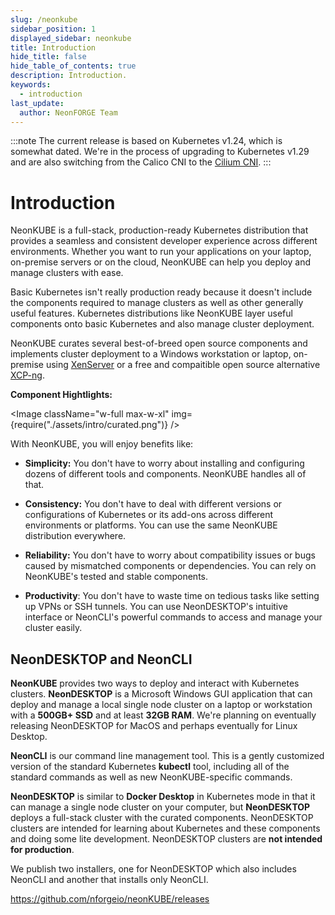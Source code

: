 ```yaml
---
slug: /neonkube
sidebar_position: 1
displayed_sidebar: neonkube
title: Introduction
hide_title: false
hide_table_of_contents: true
description: Introduction.
keywords:
  - introduction
last_update:
  author: NeonFORGE Team
---
```



:::note
The current release is based on Kubernetes v1.24, which is somewhat dated. We're
in the process of upgrading to Kubernetes v1.29 and are also switching from the
Calico CNI to the [Cilium CNI](https://cilium.io/get-started/).
:::

# Introduction

NeonKUBE is a full-stack, production-ready Kubernetes distribution that provides
a seamless and consistent developer experience across different environments.
Whether you want to run your applications on your laptop, on-premise servers or
on the cloud, NeonKUBE can help you deploy and manage clusters with ease.

Basic Kubernetes isn't really production ready because it doesn't include the
components required to manage clusters as well as other generally useful
features. Kubernetes distributions like NeonKUBE layer useful components onto
basic Kubernetes and also manage cluster deployment.

NeonKUBE curates several best-of-breed open source components and implements
cluster deployment to a Windows workstation or laptop, on-premise using
[XenServer](https://www.xenserver.com/) or a free and compaitible open source
alternative [XCP-ng](https://xcp-ng.org/).

**Component Hightlights:**

<Image
  className="w-full max-w-xl"
  img={require("./assets/intro/curated.png")}
/>

With NeonKUBE, you will enjoy benefits like:

- **Simplicity:** You don't have to worry about installing and configuring
  dozens of different tools and components. NeonKUBE handles all of that.

- **Consistency:** You don't have to deal with different versions or
  configurations of Kubernetes or its add-ons across different environments or
  platforms. You can use the same NeonKUBE distribution everywhere.

- **Reliability:** You don't have to worry about compatibility issues or bugs
  caused by mismatched components or dependencies. You can rely on NeonKUBE's
  tested and stable components.

- **Productivity**: You don't have to waste time on tedious tasks like setting
  up VPNs or SSH tunnels. You can use NeonDESKTOP's intuitive interface or
  NeonCLI's powerful commands to access and manage your cluster easily.

## NeonDESKTOP and NeonCLI

**NeonKUBE** provides two ways to deploy and interact with Kubernetes clusters.
**NeonDESKTOP** is a Microsoft Windows GUI application that can deploy and
manage a local single node cluster on a laptop or workstation with a **500GB+
SSD** and at least **32GB RAM**. We're planning on eventually releasing
NeonDESKTOP for MacOS and perhaps eventually for Linux Desktop.

**NeonCLI** is our command line management tool. This is a gently customized
version of the standard Kubernetes **kubectl** tool, including all of the
standard commands as well as new NeonKUBE-specific commands.

**NeonDESKTOP** is similar to **Docker Desktop** in Kubernetes mode in that it
can manage a single node cluster on your computer, but **NeonDESKTOP** deploys a
full-stack cluster with the curated components. NeonDESKTOP clusters are
intended for learning about Kubernetes and these components and doing some lite
development. NeonDESKTOP clusters are **not intended for production**.

We publish two installers, one for NeonDESKTOP which also includes NeonCLI and
another that installs only NeonCLI.

https://github.com/nforgeio/neonKUBE/releases
